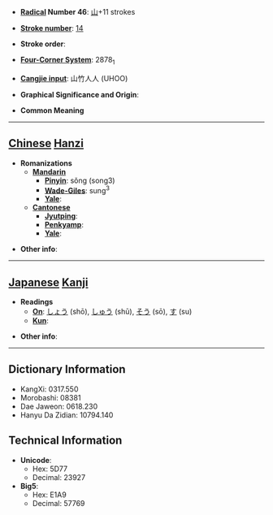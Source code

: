 * '''[[Wiktionary:Chinese radical index| Radical]] Number 46''': [[Wiktionary:Chinese radical index 山|山]]+11 strokes

* '''[[Wiktionary:Chinese total strokes index|Stroke number]]''': [[Wiktionary:Chinese total strokes index 14|14]]

* '''Stroke order''': 

* '''[[Wiktionary:Chinese four corner index|Four-Corner System]]''': 2878<sub>1</sub>

* '''[[Wiktionary:Chinese Cangjie index|Cangjie input]]''': 山竹人人 (UHOO)

* '''Graphical Significance and Origin''': 

* '''Common Meaning'''

----

== [[Chinese]] [[Hanzi]] ==

* '''Romanizations'''
** '''[[Mandarin]]'''
*** '''[[Pinyin]]''': sǒng (song3)
*** '''[[Wade-Giles]]''': sung<sup>3</sup>
*** '''[[Yale]]''': 
** '''[[Cantonese]]'''
*** '''[[Jyutping]]''':
*** '''[[Penkyamp]]''': 
*** '''[[Yale]]''': 

* '''Other info''': 

----

== [[Japanese]] [[Kanji]] ==

* '''Readings'''
** '''[[On]]''': [[しょう]] (shō), [[しゅう]] (shū), [[そう]] (sō), [[す]] (su)
** '''[[Kun]]''': 

* '''Other info''':  

----

== Dictionary Information ==

* KangXi: 0317.550
* Morobashi: 08381
* Dae Jaweon: 0618.230
* Hanyu Da Zidian: 10794.140

== Technical Information ==

* '''Unicode''':
** Hex: 5D77
** Decimal: 23927
* '''Big5''':
** Hex: E1A9
** Decimal: 57769